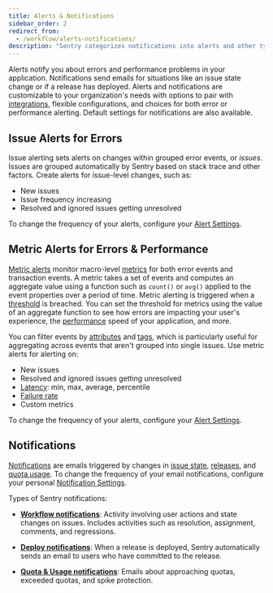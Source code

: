 ```yaml
---
title: Alerts & Notifications
sidebar_order: 2
redirect_from:
  - /workflow/alerts-notifications/
description: "Sentry categorizes notifications into alerts and other types of notifications. Learn more about how these are managed."
---
```


Alerts notify you about errors and performance problems in your application. Notifications send emails for situations like an issue state change or if a release has deployed. Alerts and notifications are customizable to your organization's needs with options to pair with [integrations](/product/integrations/), flexible configurations, and choices for both error or performance alerting. Default settings for notifications are also available.

## Issue Alerts for Errors

Issue alerting sets alerts on changes within grouped error events, or _issues_. Issues are grouped automatically by Sentry based on stack trace and other factors. Create alerts for issue-level changes, such as:

- New issues
- Issue frequency increasing
- Resolved and ignored issues getting unresolved

To change the frequency of your alerts, configure your [Alert Settings](/product/alerts-notifications/alert-settings/).

## Metric Alerts for Errors & Performance

[Metric alerts](/product/alerts-notifications/alerts/#metric-alerts) monitor macro-level [metrics](/product/performance/metrics/) for both error events and transaction events. A metric takes a set of events and computes an aggregate value using a function such as `count()` or `avg()` applied to the event properties over a period of time. Metric alerting is triggered when a [threshold](/product/performance/metrics/#p50-threshold) is breached. You can set the threshold for metrics using the value of an aggregate function to see how errors are impacting your user's experience, the [performance](/product/performance/) speed of your application, and more.

You can filter events by [attributes](/platforms/python/usage/#optional-attributes) and [tags](/platforms/javascript/enriching-events/tags/), which is particularly useful for aggregating across events that aren't grouped into single issues. Use metric alerts for alerting on:

- New issues
- Resolved and ignored issues getting unresolved
- [Latency](/product/performance/metrics/#latency): min, max, average, percentile
- [Failure rate](/product/performance/metrics/#failure-rate)
- Custom metrics

To change the frequency of your alerts, configure your [Alert Settings](/product/alerts-notifications/alert-settings/).

## Notifications

[Notifications](/product/alerts-notifications/notifications/) are emails triggered by changes in [issue state](/product/alerts-notifications/notifications/#issue-states), [releases](/product/releases/), and [quota usage](/accounts/quotas/). To change the frequency of your email notifications, configure your personal [Notification Settings](/product/alerts-notifications/notifications/#notification-settings).

Types of Sentry notifications:

- [**Workflow notifications**](/product/alerts-notifications/notifications/#workflow): Activity involving user actions and state changes on issues. Includes activities such as resolution, assignment, comments, and regressions.

- [**Deploy notifications**](/product/alerts-notifications/notifications/#deploy): When a release is deployed, Sentry automatically sends an email to users who have committed to the release.

- [**Quota & Usage notifications**](/product/alerts-notifications/notifications/#quota): Emails about approaching quotas, exceeded quotas, and spike protection.
